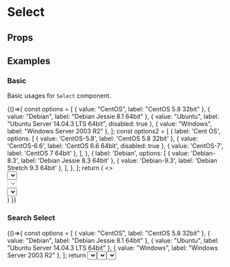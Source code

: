 <!-- @format -->


<Meta title="Components/Select" component={Select} />

# Select

## Props

<Props of={Select} />

## Examples

### Basic

Basic usages for `Select` component.

<Preview>
	<Story name="select">
	{()=>{
		const options = [
			{ value: "CentOS", label: "CentOS 5.8 32bit" },
			{ value: "Debian", label: "Debian Jessie 8.1 64bit" },
			{ value: "Ubuntu", label: "Ubuntu Server 14.04.3 LTS 64bit", disabled: true },
			{ value: "Windows", label: "Windows Server 2003 R2" },
		];
		const options2 = [
          {
            label: 'Cent OS',
            options: [
              { value: 'CentOS-5.8', label: 'CentOS 5.8 32bit' },
              { value: 'CentOS-6.6', label: 'CentOS 6.6 64bit', disabled: true },
              { value: 'CentOS-7', label: 'CentOS 7 64bit' },
            ],
          },
          {
            label: 'Debian',
            options: [
              { value: 'Debian-8.3', label: 'Debian Jessie 8.3 64bit' },
              { value: 'Debian-9.3', label: 'Debian Stretch 9.3 64bit' },
            ],
          },
        ];
		return (
			<>
				<div>
					<Select name="select" options={options}/>
				</div>
				<div style={{ marginTop: "10px" }}>
					<Select name="select"  disabled options={options}/>
				</div>
				<div style={{ marginTop: "10px" }}>
					<Select
						options={options2}
						name="select"
						defaultValue="center"
					/>
				</div>
			</>
		)
	}}
	</Story>
</Preview>

### Search Select

<Preview>
	<Story name="select-search">
		{()=>{
			const options = [
				{ value: "CentOS", label: "CentOS 5.8 32bit" },
				{ value: "Debian", label: "Debian Jessie 8.1 64bit" },
				{ value: "Ubuntu", label: "Ubuntu Server 14.04.3 LTS 64bit" },
				{ value: "Windows", label: "Windows Server 2003 R2" },
			];
			return <Select searchable name="select-search" options={options}/>
		}}
	</Story>
</Preview>

### Multi Search Select

<Preview>
	<Story name="select-multi-searchable">
		{()=>{
			const options = [
				{ value: "CentOS", label: "CentOS 5.8 32bit" },
				{ value: "Debian", label: "Debian Jessie 8.1 64bit" },
				{ value: "Ubuntu", label: "Ubuntu Server 14.04.3 LTS 64bit", disabled: true },
				{ value: "Windows", label: "Windows Server 2003 R2" },
			];
			return <Select multi searchable name="select-multi" options={options} />
		}}
	</Story>
</Preview>

### Custom Select Render

<Preview>
	<Story name="select-render">
		{() => {
			const options = [
				{ value: "CentOS", label: "CentOS 5.8 32bit" },
				{ value: "Debian", label: "Debian Jessie 8.1 64bit" },
				{ value: "Ubuntu", label: "Ubuntu Server 14.04.3 LTS 64bit", disabled: true },
				{ value: "Windows", label: "Windows Server 2003 R2" },
			];
			const optionRenderer = (option) => (
				<span
					className="option-with-icon"
					style={{ display: "flex", alignItems: "center" }}
				>
					<Icon
						name="kubesphere"
						size="small"
						style={{ marginRight: 10 }}
						type="dark"
					/>
					{option.label}
				</span>
			);
			const valueRenderer = (option) => (
				<span
					className="option-with-icon"
					style={{ display: "flex", alignItems: "center" }}
				>
					<Icon
						name="kubesphere"
						size="small"
						type="coloured"
						style={{ marginRight: 10 }}
					/>
					<span style={{ color: "#00aa72" }}>{option}</span>
				</span>
			);
			return (
				<Select
					clearable
					name="select-render"
					optionRenderer={optionRenderer}
					valueRenderer={valueRenderer}
					options={options}
				/>
			);
		}}
	</Story>
</Preview>
